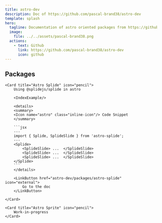 ```yaml
---
title: astro-dev
description: Doc of https://github.com/pascal-brand38/astro-dev
template: splash
hero:
  tagline: Documentation of astro oriented packages from https://github.com/pascal-brand38/astro-dev
  image:
    file: ../../assets/pascal-brand38.png
  actions:
    - text: Github
      link: https://github.com/pascal-brand38/astro-dev
      icon: github
---
```



## Packages

<CardGrid stagger>

	<Card title="Astro Splide" icon="pencil">
		Using @splidejs/splide in astro

		<IndexExample/>

		<details>
		<summary>
		<Icon name="astro" class="inline-icon"/> Code Snippet
		</summary>

		```jsx
		---
		import { Splide, SplideSlide } from 'astro-splide';
		---
		<Splide>
			<SplideSlide> ...  </SplideSlide>
			<SplideSlide> ...  </SplideSlide>
			<SplideSlide> ...  </SplideSlide>
		</Splide>
		```
		</details>

		<LinkButton href="astro-dev/packages/astro-splide" icon="external">
			Go to the doc
		</LinkButton>

	</Card>

	<Card title="Astro Sprite" icon="pencil">
		Work-in-progress
	</Card>

</CardGrid>
